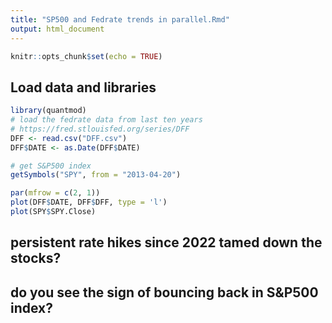 ```yaml
---
title: "SP500 and Fedrate trends in parallel.Rmd"
output: html_document
---
```


```r
knitr::opts_chunk$set(echo = TRUE)
```

## Load data and libraries
```r
library(quantmod)
# load the fedrate data from last ten years
# https://fred.stlouisfed.org/series/DFF
DFF <- read.csv("DFF.csv")
DFF$DATE <- as.Date(DFF$DATE)
```

```r
# get S&P500 index
getSymbols("SPY", from = "2013-04-20")
```

```r
par(mfrow = c(2, 1))
plot(DFF$DATE, DFF$DFF, type = 'l')
plot(SPY$SPY.Close)
```


## persistent rate hikes since 2022 tamed down the stocks?
## do you see the sign of bouncing back in S&P500 index?